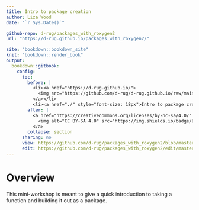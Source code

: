 ```yaml
---
title: Intro to package creation
author: Liza Wood
date: "`r Sys.Date()`"

github-repo: d-rug/packages_with_roxygen2
url: "https://d-rug.github.io/packages_with_roxygen2/"

site: "bookdown::bookdown_site"
knit: "bookdown::render_book"
output:
  bookdown::gitbook:
    config:
      toc:
        before: |
          <li><a href="https://d-rug.github.io/">
            <img src="https://github.com/d-rug/d-rug.github.io/raw/main/DRUG_final_cobalt.png" style="height: 100%; width: 100%; object-fit: contain" />
          </a></li>
          <li><a href="./" style="font-size: 18px">Intro to package creation</a></li>
        after: |
          <a href="https://creativecommons.org/licenses/by-nc-sa/4.0/" target="_blank">
            <img alt="CC BY-SA 4.0" src="https://img.shields.io/badge/License-CC%20BY--NC--SA%204.0-lightgrey.svg" style="float: right; padding-right: 10px;" />
          </a>
        collapse: section
      sharing: no
      view: https://github.com/d-rug/packages_with_roxygen2/blob/master/%s
      edit: https://github.com/d-rug/packages_with_roxygen2/edit/master/%s
---
```


# Overview {-}

This mini-workshop is meant to give a quick introduction to taking a function and building it out as a package.  
